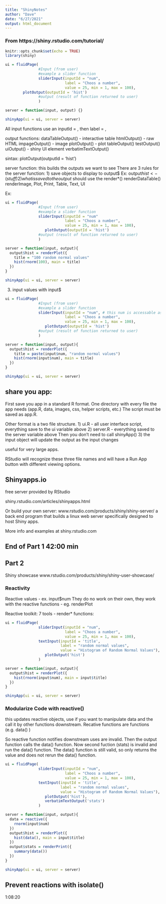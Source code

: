 ```yaml
---
title: "ShinyNotes"
author: "Dave"
date: "6/27/2021"
output: html_document
---
```


### From https://shiny.rstudio.com/tutorial/

```r
knitr::opts_chunk$set(echo = TRUE)
library(shiny)

ui = fluidPage(
               #Input (from user)
               #example a slider function
               sliderInput(inputId = "num", 
                           label = "Choos a number", 
                           value = 25, min = 1, max = 100),
		plotOutput(outputId = 'hist')
               #output (result of function returned to user)
               )

server = function(input, output) {}

shinyApp(ui = ui, server = server)
```

All input functions use an inputId = , then label = , 

output functions:
dataTableOutput() - interactive table
htmlOutput() - raw HTML
impageOutput() - image
plotOutput() - plot
tableOutput()
testOutput()
uiOutput() - shiny UI element
verbatimTextOutput()

sintax:
plotOutput(outputId = 'hist')

server function:
this builds the outputs we want to see
There are 3 rules for the server function:
1) save objects to display to output$ Ex: output$hist <- (stuff)
2) what is saved to the output$ should use the render*() 
renderDataTable()
renderImage, Plot, Print, Table, Text, UI

Ex: 
```r
ui = fluidPage(
               #Input (from user)
               #example a slider function
               sliderInput(inputId = "num"
                           label = "Choos a number", 
                           value = 25, min = 1, max = 100),
		          plotOutput(outputId = 'hist')
               #output (result of function returned to user)
               )

server = function(input, output){
  output$hist = renderPlot({
    title = "100 random normal values"
    hist(rnorm(100), main = title)
  })
}

shinyApp(ui = ui, server = server)
```

3) input values with input$

```r
ui = fluidPage(
               #Input (from user)
               #example a slider function
               sliderInput(inputId = "num", # this num is accessable as input$num, changes with slinder selection
                           label = "Choos a number", 
                           value = 25, min = 1, max = 100),
		          plotOutput(outputId = 'hist')
               #output (result of function returned to user)
               )

server = function(input, output){
  output$hist = renderPlot({
    title = paste(input$num, "random normal values")
    hist(rnorm(input$num), main = title)
  })
}

shinyApp(ui = ui, server = server)
```


## share you app:
First save you app in a standard R format. 
One directory with every file the app needs (app.R, data, images, css, helper scripts, etc.)
The script must be saved as app.R. 

Other format is a two file structure. 
1) ui.R - all user interface script, everything save to the ui variable above
2) server.R - everything saved to the server variable above
Then you don't need to call shinyApp()
3) the input object will update the output as the input changes

useful for very large apps. 

RStudio will recognize these three file names and will have a Run App button with different viewing options. 

## Shinyapps.io
free server provided by RStudio


shiny.rstudio.com/articles/shinyapps.html

Or build your own server:
www.rstudio.com/products/shiny/shiny-server/
a back end program that builds a linux web server specifically designed to host Shiny apps. 

More info and examples at shiny.rstudio.com


## End of Part 1 42:00 min

## Part 2
Shiny showcase
www.rstudio.com/products/shiny/shiny-user-showcase/

### Reactivity

Reactive values - ex. input$num 
They do no work on their own, they work with the reactive functions - eg. renderPlot

Reactive toolkit:
7 tools - 
render* functions: 

```r
ui = fluidPage(
               sliderInput(inputId = "num", 
                           label = "Choos a number", 
                           value = 25, min = 1, max = 100),
               textInput(inputId = 'title', 
                         label = "random normal values", 
                         value = "Histogram of Random Normal Values"),
		          plotOutput('hist')
               )

server = function(input, output){
  output$hist = renderPlot({
    hist(rnorm(input$num), main = input$title)
  })
}

shinyApp(ui = ui, server = server)
```

### Modularize Code with reactive()
this updates reactive objects, use if you want to manipulate data and the call it by other functions downstream. 
Recative functions are functions (e.g. data() )

So reactive function notifies downstream uses are invalid. Then the output function calls the data() function. Now second fuction (stats) is invalid and run the data() function. The data() function is still valid, so only returns the value and does not rerun the data() function. 

```r
ui = fluidPage(
               sliderInput(inputId = "num", 
                           label = "Choos a number", 
                           value = 25, min = 1, max = 100),
               textInput(inputId = 'title', 
                         label = "random normal values", 
                         value = "Histogram of Random Normal Values"),
		          plotOutput('hist'),
		          verbatimTextOutput('stats')
               )

server = function(input, output){
  data = reactive({
    rnorm(input$num)
  })
  output$hist = renderPlot({
    hist(data(), main = input$title)
  })
  output$stats = renderPrint({
    summary(data())
  })
}

shinyApp(ui = ui, server = server)
```

## Prevent reactions with isolate()

1:08:20 